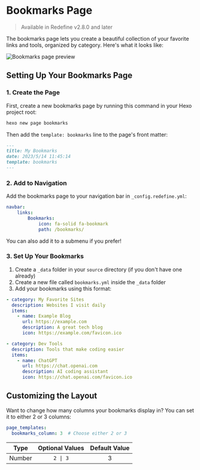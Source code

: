 # Bookmarks Page

> Available in Redefine v2.8.0 and later

The bookmarks page lets you create a beautiful collection of your favorite links and tools, organized by category. Here's what it looks like:

![Bookmarks page preview](https://assets.ohevan.com/img/00c70e5f9d2b975f5d132841f6d41583.webp)

## Setting Up Your Bookmarks Page


<Steps>

### 1. Create the Page

First, create a new bookmarks page by running this command in your Hexo project root:

```bash
hexo new page bookmarks
```

Then add the `template: bookmarks` line to the page's front matter:

```markdown filename="source/bookmarks/index.md"
---
title: My Bookmarks
date: 2023/5/14 11:45:14
template: bookmarks
---
```

### 2. Add to Navigation

Add the bookmarks page to your navigation bar in `_config.redefine.yml`:

```yaml filename="_config.redefine.yml"
navbar:
    links:
        Bookmarks:
            icon: fa-solid fa-bookmark
            path: /bookmarks/
```

You can also add it to a submenu if you prefer!

### 3. Set Up Your Bookmarks

1. Create a `_data` folder in your `source` directory (if you don't have one already)
2. Create a new file called `bookmarks.yml` inside the `_data` folder
3. Add your bookmarks using this format:

```yaml filename="source/_data/bookmarks.yml"
- category: My Favorite Sites
  description: Websites I visit daily
  items:
    - name: Example Blog
      url: https://example.com
      description: A great tech blog
      icon: https://example.com/favicon.ico

- category: Dev Tools
  description: Tools that make coding easier
  items:
    - name: ChatGPT
      url: https://chat.openai.com
      description: AI coding assistant
      icon: https://chat.openai.com/favicon.ico
```

</Steps>

## Customizing the Layout

Want to change how many columns your bookmarks display in? You can set it to either 2 or 3 columns:

```yaml filename="_config.redefine.yml"
page_templates:
  bookmarks_column: 3  # Choose either 2 or 3
```

| Type | Optional Values | Default Value |
| :--: | :------------: | :-----------: |
| Number | `2 \| 3` | 3 |

